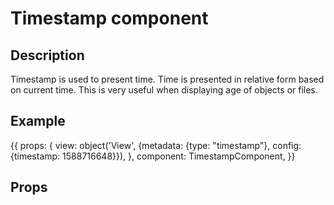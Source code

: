 

<h1>Timestamp component</h1>
<h2>Description</h2>

<p>
    Timestamp is used to present time.
    Time is presented in relative form based on current time.
    This is very useful when displaying age of objects or files.
</p>
<h2>Example</h2>

<Meta title="Components/Timestamp" component={TimestampComponent} />

<Source name="Timestamp component" />

<Canvas withToolbar>
  <Story name="Timestamp" height="75px" parameters={{ docs: docs }}>
  {{
    props: {
      view: object('View', {metadata: {type: "timestamp"}, config: {timestamp: 1588716648}}),
    },
    component: TimestampComponent,
  }}
  </Story>
</Canvas>

<h2>Props</h2>
<ArgsTable of={TimestampComponent} />

